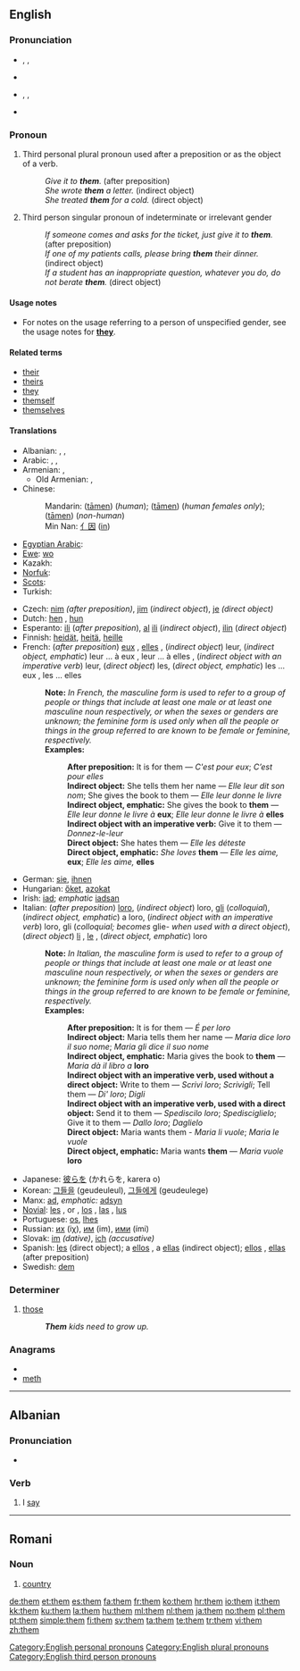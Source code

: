 {{wikipedia}}
==English==

{{rank|been|will|no|49|them|when|if|there}}

===Pronunciation===
* {{a|Stressed}} {{enPR|''th''ĕm}}, {{IPA|/ðɛm/}}, {{SAMPA|/DEm/}}
* {{audio|en-us-them.ogg|Audio (US)}}
* {{a|Unstressed}} {{enPR|''th''əm/}}, {{IPA|ðəm/}}, {{SAMPA|D@m/}}
* {{audio|en-us-them-unstressed.ogg|Audio (US) unstressed, in the phrase "see them"}}
*: {{rhymes|ɛm}}

===Pronoun===
{{en-pron|desc=personal pronoun, objective case}}

# Third personal plural pronoun used after a preposition or as the object of a verb.
#: ''Give it to '''them'''.'' (after preposition)
#: ''She wrote '''them''' a letter.'' (indirect object)
#: ''She treated '''them''' for a cold.'' (direct object)
# Third person singular pronoun of indeterminate or irrelevant gender <!-- '''Usage note:'''' this usage is informal and is regarded as incorrect in written English by many style guides and usage commentators.-->
#: ''If someone comes and asks for the ticket, just give it to '''them'''.'' (after preposition)
#: ''If one of my patients calls, please bring '''them''' their dinner.'' (indirect object)
#: ''If a student has an inappropriate question, whatever you do, do not berate '''them'''.'' (direct object)

====Usage notes====
* For notes on the usage referring to a person of unspecified gender, see the usage notes for '''[[they]]'''.

====Related terms====
* [[their]]
* [[theirs]]
* [[they]]
* [[themself]]
* [[themselves]]

====Translations====
{{trans-top|Third personal plural pronoun used after a preposition or as the object of a verb}}
* Albanian: {{t+|sq|ata|xs=Albanian}}, {{t+|sq|ato|xs=Albanian}}, {{t+|sq|atyre|xs=Albanian}}
* Arabic: {{t+|ar|هم|m|alt='''ـهُمْ'''|tr=-hum}}, {{t-|ar|هن|f|alt='''ـهُنَّ'''|tr=-hunna}}, {{t-|ar|هما|alt='''ـهُما'''|tr=-huma}} {{dual}}
* Armenian: {{t|hy|նրանց|tr=nranc’}}, {{l|hy|իրենց|tr=irenc’}}
**Old Armenian: {{t|xcl|նոցա|tr=nocʿa}}, {{t|xcl|նոսա|tr=nosa}}
* Chinese:
*: Mandarin: {{zh-ts|他們|他们}} ([[tāmen]]) (''human''); {{zh-ts|她們|她们}} ([[tāmen]]) (''human females only''); {{zh-ts|它們|它们}} ([[tāmen]]) (''non-human'')
*: Min Nan: [[亻因]] ([[in]])
{{trans-mid}}
* [[Egyptian Arabic]]: {{tø|arz|هم|alt='''ـهم'''|tr=-hum|sc=Arab|xs=Egyptian Arabic}}
* [[Ewe]]: [[wo]]
* Kazakh: {{t|kk|оларды|tr=olardı|sc=Cyrl|xs=Kazakh}}
* [[Norfuk]]: {{tø|cpe-nor|dem}}
* [[Scots]]: {{tø|sco|thum}}
* Turkish: {{t+|tr|onlar}}
{{trans-bottom}}

{{rfc-trans}}
{{checktrans-top}}
* Czech: [[nim]] ''(after preposition)'', [[jim]] (''indirect object''), [[je]] ''(direct object)''
* Dutch: [[hen]] {{f}}, [[hun]]
* Esperanto: [[ili]] (''after preposition''), [[al]] [[ili]] (''indirect object''), [[ili]]n (''direct object'')
* Finnish: [[heidät]], [[heitä]], [[heille]]
* French: (''after preposition'') [[eux]] {{m}}, [[elles]] {{f}}, (''indirect object'') leur, (''indirect object, emphatic'') leur ... à eux {{m}}, leur ... à elles {{f}}, (''indirect object with an imperative verb'') leur, (''direct object'') les, (''direct object, emphatic'') les ... eux {{m}}, les ... elles {{f}}
*: '''Note:''' ''In French, the masculine form is used to refer to a group of people or things that include at least one male or at least one masculine noun respectively, or when the sexes or genders are unknown; the feminine form is used only when all the people or things in the group referred to are known to be female or feminine, respectively.''
*: '''Examples:'''
*:: '''After preposition:''' It is for them — ''C'est pour eux''; ''C’est pour elles''
*:: '''Indirect object:''' She tells them her name — ''Elle leur dit son nom''; She gives the book to them — ''Elle leur donne le livre''
*:: '''Indirect object, emphatic:''' She gives the book to '''them''' — ''Elle leur donne le livre à'' '''eux'''; ''Elle leur donne le livre à'' '''elles'''
*:: '''Indirect object with an imperative verb:''' Give it to them — ''Donnez-le-leur''
*:: '''Direct object:''' She hates them — ''Elle les déteste''
*:: '''Direct object, emphatic:''' ''She loves'' '''them''' — ''Elle les aime,'' '''eux'''; ''Elle les aime,'' '''elles'''
* German: [[sie]], [[ihnen]]
* Hungarian: [[őket]], [[azokat]]
* Irish: [[iad]]; ''emphatic'' [[iadsan]]
* Italian: (''after preposition'') [[loro]], (''indirect object'') loro, [[gli]] (''colloquial''), (''indirect object, emphatic'') a loro, (''indirect object with an imperative verb'') loro, gli (''colloquial; becomes'' glie- ''when used with a direct object''), (''direct object'') [[li]] {{m}}, [[le#Italian|le]] {{f}}, (''direct object, emphatic'') loro
*: '''Note:''' ''In Italian, the masculine form is used to refer to a group of people or things that include at least one male or at least one masculine noun respectively, or when the sexes or genders are unknown; the feminine form is used only when all the people or things in the group referred to are known to be female or feminine, respectively.''
*: '''Examples:'''
*:: '''After preposition:''' It is for them — ''É per loro''
*:: '''Indirect object:''' Maria tells them her name — ''Maria dice loro il suo nome''; ''Maria gli dice il suo nome''
*:: '''Indirect object, emphatic:''' Maria gives the book to '''them''' — ''Maria dà il libro a'' '''loro'''
*:: '''Indirect object with an imperative verb, used without a direct object:''' Write to them — ''Scrivi loro''; ''Scrivigli''; Tell them — ''Di' loro''; ''Digli''
*:: '''Indirect object with an imperative verb, used with a direct object:''' Send it to them — ''Spediscilo loro''; ''Spedisciglielo''; Give it to them — ''Dallo loro''; ''Daglielo''
*:: '''Direct object:''' Maria wants them - ''Maria li vuole''; ''Maria le vuole''
*:: '''Direct object, emphatic:''' Maria wants '''them''' — ''Maria vuole'' '''loro'''
* Japanese: [[彼らを]] (かれらを, karera o)
* Korean: [[그들을]] (geudeuleul), [[그들에게]] (geudeulege)
* Manx: [[ad#Manx|ad]], ''emphatic:'' [[adsyn]]
* [[Novial]]: [[les]] {{m}}, {{f}} or {{n}}, [[los]] {{m}}, [[las]] {{f}}, [[lus]] {{n}}
* Portuguese: [[os]], [[lhes]]
* Russian: [[их]] (iχ), [[им]] (im), [[ими]] (ími)
* Slovak: [[im#Slovak|im]] ''(dative)'', [[ich#Slovak|ich]] ''(accusative)''
* Spanish: [[les]] (direct object); a [[ellos]] {{m}}, a [[ellas]] {{f}} (indirect object); [[ellos]] {{m}}, [[ellas]] {{f}} (after preposition)
* Swedish: [[dem#Swedish|dem]]
{{checktrans-bottom}}

===Determiner===
{{en-det}}
# {{nonstandard}} [[those]]
#: '''''Them''' kids need to grow up.''

===Anagrams===
* {{alphagram|ehmt}}
* [[meth#English|meth]]

[[Category:English personal pronouns]]
[[Category:English plural pronouns]]
[[Category:English third person pronouns]]

----

==Albanian==

===Pronunciation===
* {{IPA|[θɛm]|lang=sq}}

===Verb===
{{sq-verb|thashë|thënë}}

# I [[say]]

----

==Romani==

===Noun===
{{rom-noun|them|m||a}}

# [[country]]

[[de:them]]
[[et:them]]
[[es:them]]
[[fa:them]]
[[fr:them]]
[[ko:them]]
[[hr:them]]
[[io:them]]
[[it:them]]
[[kk:them]]
[[ku:them]]
[[la:them]]
[[hu:them]]
[[ml:them]]
[[nl:them]]
[[ja:them]]
[[no:them]]
[[pl:them]]
[[pt:them]]
[[simple:them]]
[[fi:them]]
[[sv:them]]
[[ta:them]]
[[te:them]]
[[tr:them]]
[[vi:them]]
[[zh:them]]